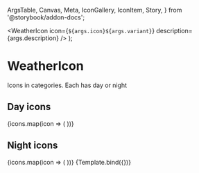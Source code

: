   ArgsTable,
  Canvas,
  Meta,
  IconGallery,
  IconItem,
  Story,
} from '@storybook/addon-docs';


<Meta
  title="Components/WeatherIcon"
  component={WeatherIcon}
  argTypes={argTypes}
/>

  <WeatherIcon
    icon={`${args.icon}${args.variant}`}
    description={args.description}
  />
);

# WeatherIcon

Icons in categories. Each has day or night

## Day icons

<IconGallery>
  {icons.map(icon => (
    <IconItem name={`${icon.iconCode}d (${icon.name})`}>
      <WeatherIcon icon={`${icon.iconCode}d`} description={icon.description} />
    </IconItem>
  ))}
</IconGallery>

## Night icons

<IconGallery>
  {icons.map(icon => (
    <IconItem name={`${icon.iconCode}n (${icon.name})`}>
      <WeatherIcon icon={`${icon.iconCode}n`} description={icon.description} />
    </IconItem>
  ))}
</IconGallery>

<Canvas withSource="open">
  <Story name="WeatherIcon">{Template.bind({})}</Story>
</Canvas>

<ArgsTable story="WeatherIcon" />
